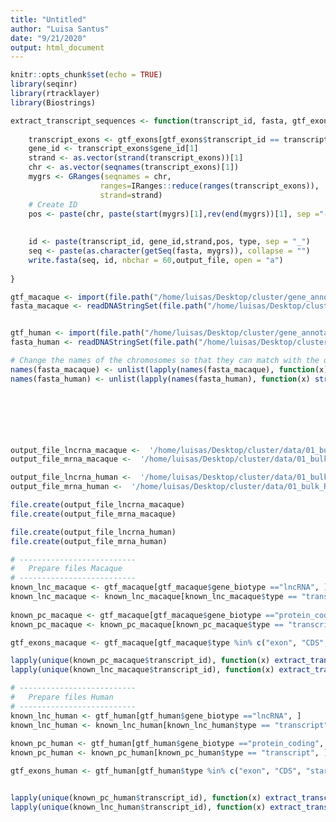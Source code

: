 ```yaml
---
title: "Untitled"
author: "Luisa Santus"
date: "9/21/2020"
output: html_document
---
```


```r
knitr::opts_chunk$set(echo = TRUE)
library(seqinr)
library(rtracklayer)
library(Biostrings)

extract_transcript_sequences <- function(transcript_id, fasta, gtf_exons, type, output_file){
    
    transcript_exons <- gtf_exons[gtf_exons$transcript_id == transcript_id, ]
    gene_id <- transcript_exons$gene_id[1]
    strand <- as.vector(strand(transcript_exons))[1]
    chr <- as.vector(seqnames(transcript_exons)[1])
    mygrs <- GRanges(seqnames = chr,
                    ranges=IRanges::reduce(ranges(transcript_exons)),
                    strand=strand) 
    # Create ID 
    pos <- paste(chr, paste(start(mygrs)[1],rev(end(mygrs))[1], sep ="-"), sep = ":")
  
    
    id <- paste(transcript_id, gene_id,strand,pos, type, sep = "_")
    seq <- paste(as.character(getSeq(fasta, mygrs)), collapse = "")
    write.fasta(seq, id, nbchar = 60,output_file, open = "a")
    
}
```


```r
gtf_macaque <- import(file.path("/home/luisas/Desktop/cluster/gene_annotations/ensembl_release100/rheMac10/Macaca_mulatta.Mmul_10.100.gtf"))
fasta_macaque <- readDNAStringSet(file.path("/home/luisas/Desktop/cluster/assemblies/ensembl/release-100/rheMac10/Macaca_mulatta.Mmul_10.dna.toplevel.fa"))


gtf_human <- import(file.path("/home/luisas/Desktop/cluster/gene_annotations/ensembl_release100/homo_sapiens/Homo_sapiens.GRCh38.100.gtf"))
fasta_human <- readDNAStringSet(file.path("/home/luisas/Desktop/cluster/assemblies/ensembl/release-100/homo_sapiens/Homo_sapiens.GRCh38.dna.toplevel.fa"))

# Change the names of the chromosomes so that they can match with the one in gtf. Instead of 1 Primary..Etc.. retain only 1 
names(fasta_macaque) <- unlist(lapply(names(fasta_macaque), function(x) strsplit(x, " ")[[1]][1]))
names(fasta_human) <- unlist(lapply(names(fasta_human), function(x) strsplit(x, " ")[[1]][1]))





  
```

```r

output_file_lncrna_macaque <-  '/home/luisas/Desktop/cluster/data/01_bulk_RNA-Seq_lncRNAs_annotation/01_PreliminaryFiles_rheMac10/Macaca_mulatta.Mmul_10.100_known_lncrna.fa'
output_file_mrna_macaque <-  '/home/luisas/Desktop/cluster/data/01_bulk_RNA-Seq_lncRNAs_annotation/01_PreliminaryFiles_rheMac10/Macaca_mulatta.Mmul_10.100_known_proteincoding.fa'

output_file_lncrna_human <-  '/home/luisas/Desktop/cluster/data/01_bulk_RNA-Seq_lncRNAs_annotation/01_PreliminaryFiles_rheMac10/Homo_sapiens.GRCh38.100_known_lncrna.fa'
output_file_mrna_human <-  '/home/luisas/Desktop/cluster/data/01_bulk_RNA-Seq_lncRNAs_annotation/01_PreliminaryFiles_rheMac10/Homo_sapiens.GRCh38.100_known_proteincoding.fa'

file.create(output_file_lncrna_macaque)
file.create(output_file_mrna_macaque)

file.create(output_file_lncrna_human)
file.create(output_file_mrna_human)
```

```r
# --------------------------
#   Prepare files Macaque 
# --------------------------
known_lnc_macaque <- gtf_macaque[gtf_macaque$gene_biotype =="lncRNA", ]
known_lnc_macaque <- known_lnc_macaque[known_lnc_macaque$type == "transcript", ]
  
known_pc_macaque <- gtf_macaque[gtf_macaque$gene_biotype =="protein_coding", ]
known_pc_macaque <- known_pc_macaque[known_pc_macaque$type == "transcript", ]

gtf_exons_macaque <- gtf_macaque[gtf_macaque$type %in% c("exon", "CDS", "start_codon", "stop_codon"),]

lapply(unique(known_pc_macaque$transcript_id), function(x) extract_transcript_sequences(x, fasta_macaque, gtf_exons_macaque, "protein_coding", output_file_mrna_macaque))
lapply(unique(known_lnc_macaque$transcript_id), function(x) extract_transcript_sequences(x,fasta_macaque, "lncRNA", output_file_lncrna_macaque ))

# --------------------------
#   Prepare files Human 
# --------------------------
known_lnc_human <- gtf_human[gtf_human$gene_biotype =="lncRNA", ]
known_lnc_human <- known_lnc_human[known_lnc_human$type == "transcript", ]
  
known_pc_human <- gtf_human[gtf_human$gene_biotype =="protein_coding", ]
known_pc_human <- known_pc_human[known_pc_human$type == "transcript", ]

gtf_exons_human <- gtf_human[gtf_human$type %in% c("exon", "CDS", "start_codon", "stop_codon"),]


lapply(unique(known_pc_human$transcript_id), function(x) extract_transcript_sequences(x, fasta_human, gtf_exons_human, "protein_coding", output_file_mrna_human))
lapply(unique(known_lnc_human$transcript_id), function(x) extract_transcript_sequences(x,fasta_human, "lncRNA", output_file_lncrna_human))


```

